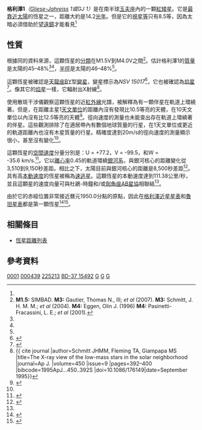 {{Starbox begin
| name=GJ 1
}}
{{Starbox observe
| epoch=J2000
| ra={{RA|00|05|24.4279}}<ref name="hipparcos">{{cite journal
  | author=Perryman, M. A. C. ''et al''
  | title=The HIPPARCOS Catalogue
  | journal=Astronomy & Astrophysics | volume=323
  | pages=L49–L52 | bibcode=1997A&A...323L..49P |date=April 1997}}</ref>
| dec={{DEC|−37|21|26.503}}<ref name="hipparcos"/>
| appmag_v=8.57<ref name="SIMBAD"/>
| constell=[[玉夫座|玉夫座]]
}}
{{Starbox character
| class=M1.5V<ref name="SIMBAD"/>
| b-v=+1.46<ref name=MNRAS32>{{cite journal
  | last=Cousins | first=A. W. J.
  | title=UBV Photometry of Some Southern Stars（Third List）
| journal=Monthly Notes Astronomical Society of South Africa
  | year=1973 | volume=32 | issue=2
  | pages=43–48 }}</ref>
| u-b=+1.04<ref name=MNRAS32/>
| variable=[[天龍座BY|天龍座BY]]型<ref name=GCVS />
}}
{{Starbox astrometry
| radial_v=+23.6 ± 2<ref>{{cite book
  | last=Wilson | first=R. E. | year=1953
  | title=General Catalogue of Stellar Radial Velocities
  | publisher=Carnegie Institute of Washington D.C.
  | bibcode=1953GCRV..C......0W
  | accessdate=2009-09-08 }}</ref>
| prop_mo_ra=5633.95<ref name="hipparcos"/>
| prop_mo_dec=-2336.69<ref name="hipparcos"/>
| parallax=229.32
| p_error=1.08
| parallax_footnote=<ref name="hipparcos"/>
| absmag_v=10.35<ref name=Liefke>{{cite journal |author=Schmitt JHMM, Liefke C |title=NEXXUS: A comprehensive ROSAT survey of coronal X-ray emission among nearby solar-like stars |journal=Astron Astrophys. |volume=417 |pages=651–65 |date=April 2004}}</ref>
}}
{{Starbox detail
| mass=0.45<ref name="arXiv.0908.0944">{{cite web
  | author=Zechmeister, M.; Kürster, M.; Endl, M.
  | title=The M dwarf planet search programme at the ESO VLT + UVES. A search for terrestrial planets in the habitable zone of M dwarfs
  | date=August 6, 2009 | work=arXiv
  | id={{arxiv|0908.0944}}
  | accessdate=2010-02-24
}}</ref>–0.48<ref name="RECONS">{{cite web
 |title       = The One Hundred Nearest Star Systems
 |date        = 2009-01-01
 |work        = [[RECONS|RECONS]]
 |publisher   = Georgia State University
 |url         = http://www.chara.gsu.edu/RECONS/TOP100.posted.htm
 |accessdate  = 2009-09-08
 |deadurl     = yes
 |archiveurl  = https://www.webcitation.org/67eTwFUKg?url=http://www.chara.gsu.edu/RECONS/TOP100.posted.htm
 |archivedate = 2012-05-14
}}</ref>
| radius=0.46–0.48<ref name="aaa367">{{cite journal
  | author=Pasinetti Fracassini, L. E.; Pastori, L.; Covino, S.; Pozzi, A.
  | title=Catalogue of Apparent Diameters and Absolute Radii of Stars（CADARS）-Third edition - Comments and statistics
  | journal=Astronomy and Astrophysics | volume=367
  | pages=521–524 | doi=10.1051/0004-6361:20000451 | bibcode=2001A&A...367..521P|date=February 2001}} ''Note:'' Search the [[VizieR|VizieR]] catalogue [http://vizier.u-strasbg.fr/viz-bin/VizieR?-source=II/224 II/224] {{Wayback|url=http://vizier.u-strasbg.fr/viz-bin/VizieR?-source=II%2F224 |date=20190603080055 }} for HD 225213.</ref>
| luminosity=
| temperature=3,380<ref>{{cite journal
  | title=Far-Infrared Properties of M Dwarfs
  | author=Gautier, Thomas N., III | coauthors=''et al''. | journal=The Astrophysical Journal | volume=667
  | issue=1 | pages=527–536 | doi=10.1086/520667 | bibcode=2007ApJ...667..527G|date=September 2007}}</ref>
| metal=
| rotation=
| rotational_velocity=4.8<ref name=aaa493_3_1099/>
| gravity=
| age={{nowrap|(0.1 ± 0.1) × 10<sup>6</sup>}}<ref name=mnras410_1_190/>
}}
{{Starbox catalog
| names=[[Gliese-Jahreiss_catalogue|GJ]] 1, [[Henry_L._Giclas_catalogue|Giclas]] 267-025, [[Cordoba_Durchmusterung|CD]] -37°15492, [[Durchmusterung|CPD]]−37°9435, [[Boss_General_Catalogue|GC]] 49, [[General_Catalogue_of_Trigonometric_Parallaxes|GCTP]] 5817.00, [[Henry_Draper_catalogue|HD]] 225213, [[Hipparcos_catalogue|HIP]] 439, [[Luyten_Half-Second_catalogue|LHS]] 1, [[Luyten_Two-Tenths_catalogue|LTT]] 23, [[New_Luyten_Two-Tenths_catalogue|NLTT]] 134, NSV 15017, [[Smithsonian_Astrophysical_Observatory_Star_Catalog|SAO]] 192348.<ref name="SIMBAD">{{cite web
 | url=http://simbad.u-strasbg.fr/simbad/sim-basic?Ident=NSV+15017
 | title=NSV 15017 -- Flare Star
 | work=[[SIMBAD|SIMBAD]]
 | publisher=[[Centre_de_Données_astronomiques_de_Strasbourg|Centre de Données astronomiques de Strasbourg]]
 | accessdate=2006-06-12
 | archive-date=2019-06-05
 | archive-url=https://web.archive.org/web/20190605175059/http://simbad.u-strasbg.fr/simbad/sim-basic?Ident=NSV+15017
 | dead-url=no
 }}</ref>
}}
{{Starbox reference
| Simbad = GJ+1
}}
{{Starbox end}}

'''格利澤1'''''（[[格利澤近星星表|Gliese-Jahreiss]] 1或GJ 1）''是在南半球[[玉夫座|玉夫座]]內的一顆[[紅矮星|紅矮星]]。它是[[恆星距離列表|最靠近太陽]]的恆星之一，距離大約是14.2[[光年|光年]]。但是它的[[視星等|視星等]]只有8.5等，因為太暗必須借助於[[望遠鏡|望遠鏡]]才能看見<ref name="SIMBAD" />

== 性質 ==
根據同的資料來源，這顆恆星的[[恆星光譜|分類]]在M1.5V到M4.0V之間<ref>
'''M1.5:''' SIMBAD. '''M3:''' Gautier, Thomas N., III; ''et al'' (2007). '''M3:''' Schmitt, J. H. M. M.; ''et al'' (2004). '''M4:''' Eggen, Olin J. (1996) '''M4:''' Pasinetti-Fracassini, L. E.; ''et al'' (2001).</ref>。估計格利澤1的[[太陽質量|質量]]是太陽的45–48%<ref name="arXiv.0908.0944" /><ref name="RECONS" />，[[太陽半徑|半徑]]是太陽的46–48%<ref name="aaa367" />。

這顆恆星被確認是[[天龍座BY|天龍座BY]]型[[變星|變星]]，變星標示為''NSV 15017''<ref name=GCVS>{{cite web | url=http://www.sai.msu.su/gcvs/cgi-bin/search.cgi?search=NSV+15017+ | title=General Catalogue of Variable Stars NSV 15017 | publisher=[[Centre_de_Données_astronomiques_de_Strasbourg|Centre de Données astronomiques de Strasbourg]] | accessdate=2009-12-14 | archive-date=2018-10-03 | archive-url=https://web.archive.org/web/20181003181812/http://www.sai.msu.su/gcvs/cgi-bin/search.cgi?search=NSV+15017+ | dead-url=no }}</ref>，它也被確認為[[耀星|焰星]]<ref>{{cite journal
  | author=Pasinetti Fracassini, L. E.; Pastori, L.; Covino, S.; Pozzi, A. | title=Catalogue of Apparent Diameters and Absolute Radii of Stars (CADARS) - Third edition
  | journal=Astronomy and Astrophysics Supplement
  | volume=139 | pages=555–558
  | doi=10.1051/aas:1999407 | bibcode=1999A&AS..139..555G|date=November 1999}}</ref>。像其它的[[耀星|焰星]]一樣，它輻射出X射線<ref name=Schmitt>{{ cite journal |author=Schmitt JHMM, Fleming TA, Giampapa MS |title=The X-ray view of the low-mass stars in the solar neighborhood |journal=Ap J. |volume=450 |issue=9 |pages=392–400 |bibcode=1995ApJ...450..392S |doi=10.1086/176149|date=September 1995}}</ref>。

使用散斑干涉儀觀察這顆恆星的近[[紅外線|紅外線]]光譜，被解釋為有一顆伴星在軌道上環繞著。但是，在距離主星1[[天文單位|天文單位]]的距離內沒有發現比10.5等亮的天體，在10天文單位以內沒有比12.5等亮的天體<ref>{{cite journal
  | author=Leinert, C.; Henry, T.; Glindemann, A.; McCarthy, D. W., Jr.
  | title=A search for companions to nearby southern M dwarfs with near-infrared speckle interferometry
  | url=https://archive.org/details/sim_astronomy-and-astrophysics_1997-09_325_1/page/159
  | journal=Astronomy and Astrophysics | volume=325
  | pages=159–166 | bibcode=1997A&A...325..159L |date=September 1997}}</ref>。徑向速度的測量也未能查出存在軌道上環繞著的伴星。這些觀測排除了在適居帶內有數個地球質量的行星，在1天文單位或更近的軌道距離內也沒有木星質量的行星。精確度達到20m/s的徑向速度的測量顯示很小，甚至沒有變化<ref name=aaa505_2_859/>。

這顆恆星的[[空間速度|空間速度]]分量分別是：U = +77.2，V = -99.5，和W = -35.6 km/s.<ref>{{cite journal
  | last=Eggen | first=Olin J.
  | title=Distribution and Corrlation of Age, Abundance, and Motion of Lower Main Sequence Stars
  | journal=Astronomical Journal | volume=111
  | pages=466–475 | doi=10.1086/117797 | bibcode=1996AJ....111..466E|date=January 1996}}</ref>。它以[[軌道離心率|離心率]]0.45的軌道環繞[[銀河系|銀河系]]，與銀河核心的距離變化從3,510到9,150秒差距。相比之下，太陽目前與銀河核心的距離是8,500秒差距<ref>{{cite journal
  | author=Allen, Christine; Santillan, Alfredo
  | title=An improved model of the galactic mass distribution for orbit computations
  | journal=Revista Mexicana de Astronomia y Astrofisica
  | volume=22 | pages=255–263 | bibcode=1991RMxAA..22..255A |date=October 1991}}</ref>。具有高[[本動速度|本動速度]]的恆星被稱為[[恆星運動學#速逃星|速逃星]]。這顆恆星的本動速度達到111.38公里/秒，並且這顆星的速度向量可與杜鵑-時鐘和/或[[劍魚座AB移動星群|劍魚座AB]][[星協|星協]]相聯結<ref name=mnras410_1_190/>。

由於它的赤經位置非常接近曆元1950.0分點的原點，因此在[[格利澤近星星表|格利澤近星星表]]和[[星表#自行星表|魯坦]][[星表|星表]]都是第一顆恆星<ref>{{cite journal
  | last=Gliese | first=W.
  | title=Catalogue of Nearby Stars | year=1969
  | journal=Veröffentlichungen des Astronomischen Rechen-Instituts Heidelberg
  | bibcode=1969VeARI..22....1G
}}</ref><ref>{{cite book
  | last=Luyten
  | first=W. J.
  | title=LHS (Luyten half-second) Catalogue.
  | publisher=University of Minnesota
  | location=Minneapolis, Minnesota
  | year=1976
  | url=http://adsabs.harvard.edu//abs/1976lhsc.book.....L
  | accessdate=2009-09-09
  | archive-date=2019-06-10
  | archive-url=https://web.archive.org/web/20190610021856/http://adsabs.harvard.edu//abs/1976lhsc.book.....L
  | dead-url=no
  }}</ref>。

== 相關條目 ==
* [[恆星距離列表|恆星距離列表]]

== 參考資料 ==
{{reflist|2|refs=

<ref name=aaa493_3_1099>{{cite journal | author=Schröder, C.; Reiners, A.; Schmitt, J. H. M. M. | title=Ca II HK emission in rapidly rotating stars. Evidence for an onset of the solar-type dynamo | journal=Astronomy and Astrophysics | volume=493 | issue=3 | pages=1099–1107 | doi=10.1051/0004-6361:200810377 | bibcode=2009A&A...493.1099S |date=January 2009}}</ref>

<ref name=aaa505_2_859>{{cite journal | author=Zechmeister, M.; Kürster, M.; Endl, M. | title=The M dwarf planet search programme at the ESO VLT + UVES. A search for terrestrial planets in the habitable zone of M dwarfs | journal=Astronomy and Astrophysics | volume=505 | issue=2 | pages=859–871 | arxiv=0908.0944 | doi=10.1051/0004-6361/200912479 | bibcode=2009A&A...505..859Z |date=October 2009}}</ref>

<ref name=mnras410_1_190>{{cite journal | title=A catalogue of young runaway Hipparcos stars within 3 kpc from the Sun | author=Tetzlaff, N.; Neuhäuser, R.; Hohle, M. M. | journal=Monthly Notices of the Royal Astronomical Society | volume=410 | issue=1 | pages=190–200 | doi=10.1111/j.1365-2966.2010.17434.x | bibcode=2011MNRAS.410..190T |date=January 2011}}</ref>

}}
{{Nearest systems|3}}
{{玉夫座恆星}}

[[Category:格利泽和GJ天体|0001]]
[[Category:HIP天體|000439]]
[[Category:HD和HDE天體|225213]]
[[Category:BD、CD和CP天体|BD-37 15492]]
[[Category:玉夫座|G]]
[[Category:紅矮星|G]]
[[Category:天龍座BY變星|G]]